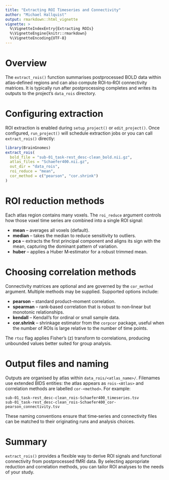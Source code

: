 ```yaml
---
title: "Extracting ROI Timeseries and Connectivity"
author: "Michael Hallquist"
output: rmarkdown::html_vignette
vignette: >
  %\VignetteIndexEntry{Extracting ROIs}
  %\VignetteEngine{knitr::rmarkdown}
  %\VignetteEncoding{UTF-8}
---
```


# Overview

The `extract_rois()` function summarises postprocessed BOLD data within
atlas‑defined regions and can also compute ROI‑to‑ROI connectivity matrices.
It is typically run after postprocessing completes and writes its outputs to
the project’s `data_rois` directory.

# Configuring extraction

ROI extraction is enabled during `setup_project()` or `edit_project()`. Once
configured, `run_project()` will schedule extraction jobs or you can call
`extract_rois()` directly:

```r
library(BrainGnomes)
extract_rois(
  bold_file = "sub-01_task-rest_desc-clean_bold.nii.gz",
  atlas_files = "Schaefer400.nii.gz",
  out_dir = "data_rois",
  roi_reduce = "mean",
  cor_method = c("pearson", "cor.shrink")
)
```

# ROI reduction methods

Each atlas region contains many voxels. The `roi_reduce` argument controls how
those voxel time series are combined into a single ROI signal:

* **mean** – averages all voxels (default).
* **median** – takes the median to reduce sensitivity to outliers.
* **pca** – extracts the first principal component and aligns its sign with the
  mean, capturing the dominant pattern of variation.
* **huber** – applies a Huber M‑estimator for a robust trimmed mean.

# Choosing correlation methods

Connectivity matrices are optional and are governed by the `cor_method`
argument. Multiple methods may be supplied. Supported options include:

* **pearson** – standard product–moment correlation.
* **spearman** – rank‑based correlation that is robust to non‑linear but
  monotonic relationships.
* **kendall** – Kendall’s \tau for ordinal or small sample data.
* **cor.shrink** – shrinkage estimator from the `corpcor` package, useful when
  the number of ROIs is large relative to the number of time points.

The `rtoz` flag applies Fisher’s \(z\) transform to correlations, producing
unbounded values better suited for group analysis.

# Output files and naming

Outputs are organised by atlas within `data_rois/<atlas_name>/`.  Filenames use
extended BIDS entities: the atlas appears as `rois-<Atlas>` and correlation
methods are labelled `cor-<method>`. For example:

```
sub-01_task-rest_desc-clean_rois-Schaefer400_timeseries.tsv
sub-01_task-rest_desc-clean_rois-Schaefer400_cor-pearson_connectivity.tsv
```

These naming conventions ensure that time‑series and connectivity files can be
matched to their originating runs and analysis choices.

# Summary

`extract_rois()` provides a flexible way to derive ROI signals and functional
connectivity from postprocessed fMRI data. By selecting appropriate reduction
and correlation methods, you can tailor ROI analyses to the needs of your
study.

